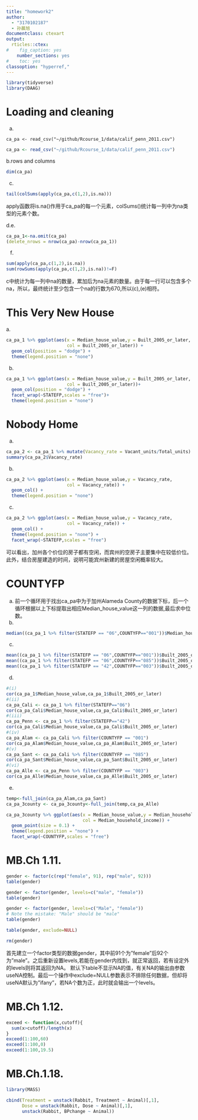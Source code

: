 ```yaml
---
title: "homework2"
author:
  - "3170102187"
  - 孙晨旭
documentclass: ctexart
output:
  rticles::ctex:
#    fig_caption: yes
    number_sections: yes
#    toc: yes
classoption: "hyperref,"
---
```

```r
library(tidyverse)
library(DAAG)
```



# Loading and cleaning
a.
```
ca_pa <- read_csv("~/github/Rcourse_1/data/calif_penn_2011.csv")
```
```r
ca_pa <- read_csv("~/github/Rcourse_1/data/calif_penn_2011.csv")
```
b.rows and columns
```r
dim(ca_pa)
```
c.
```r
tail(colSums(apply(ca_pa,c(1,2),is.na)))
```
apply函数将is.na()作用于ca_pa的每一个元素，colSums()统计每一列中为na类型的元素个数。

d.e.
```r
ca_pa_1<-na.omit(ca_pa)
(delete_nrows = nrow(ca_pa)-nrow(ca_pa_1))
```

f.
```r
sum(apply(ca_pa,c(1,2),is.na))
sum(rowSums(apply(ca_pa,c(1,2),is.na))!=F)
```
c中统计为每一列中na的数量，累加后为na元素的数量。由于每一行可以包含多个na，所以，最终统计至少包含一个na的行数为670,所以(c),(e)相符。

# This Very New House
\par\noindent a.
```r
ca_pa_1 %>% ggplot(aes(x = Median_house_value,y = Built_2005_or_later,
                       col = Built_2005_or_later)) +
  geom_col(position = "dodge") + 
  theme(legend.position = "none")
```

b.
```r
ca_pa_1 %>% ggplot(aes(x = Median_house_value,y = Built_2005_or_later,
                       col = Built_2005_or_later))+
  geom_col(position = "dodge") +
  facet_wrap(~STATEFP,scales = "free")+
  theme(legend.position = "none")
```


# Nobody Home
a.
```r
ca_pa_2 <- ca_pa_1 %>% mutate(Vacancy_rate = Vacant_units/Total_units)
summary(ca_pa_2$Vacancy_rate)
```
b.
```r
ca_pa_2 %>% ggplot(aes(x = Median_house_value,y = Vacancy_rate,
                       col = Vacancy_rate)) +
  geom_col() + 
  theme(legend.position = "none")
```

c.
```r
ca_pa_2 %>% ggplot(aes(x = Median_house_value,y = Vacancy_rate,
                       col = Vacancy_rate)) + 
  geom_col() + 
  theme(legend.position = "none") + 
  facet_wrap(~STATEFP,scales = "free")
```
可以看出，加州各个价位的房子都有空闲，而宾州的空房子主要集中在较低价位。此外，结合房屋建造的时间，说明可能宾州新建的房屋空闲概率较大。



# COUNTYFP
a.
前一个循环用于找出ca_pa中为于加州Alameda County的数据下标，后一个循环根据以上下标提取出相应Median_house_value这一列的数据,最后求中位数。
b.
```r
median((ca_pa_1 %>% filter(STATEFP == "06",COUNTYFP=="001"))$Median_house_value)
```
c.
```r
mean((ca_pa_1 %>% filter(STATEFP == "06",COUNTYFP=="001"))$Built_2005_or_later )
mean((ca_pa_1 %>% filter(STATEFP == "06",COUNTYFP=="085"))$Built_2005_or_later )
mean((ca_pa_1 %>% filter(STATEFP == "42",COUNTYFP=="003"))$Built_2005_or_later )
```
d.
```r
#(i)
cor(ca_pa_1$Median_house_value,ca_pa_1$Built_2005_or_later) 
#(ii)
ca_pa_Cali <- ca_pa_1 %>% filter(STATEFP=="06")
cor(ca_pa_Cali$Median_house_value,ca_pa_Cali$Built_2005_or_later) 
#(iii)
ca_pa_Penn <- ca_pa_1 %>% filter(STATEFP=="42")
cor(ca_pa_Cali$Median_house_value,ca_pa_Cali$Built_2005_or_later) 
#(iv)
ca_pa_Alam <- ca_pa_Cali %>% filter(COUNTYFP == "001")
cor(ca_pa_Alam$Median_house_value,ca_pa_Alam$Built_2005_or_later) 
#(v)
ca_pa_Sant <- ca_pa_Cali %>% filter(COUNTYFP == "085")
cor(ca_pa_Sant$Median_house_value,ca_pa_Sant$Built_2005_or_later)
#(vi)
ca_pa_Alle <- ca_pa_Penn %>% filter(COUNTYFP == "003")
cor(ca_pa_Alle$Median_house_value,ca_pa_Alle$Built_2005_or_later)
```
e.
```r
temp<-full_join(ca_pa_Alam,ca_pa_Sant)
ca_pa_3county <- ca_pa_3county<-full_join(temp,ca_pa_Alle)
```
```r
ca_pa_3county %>% ggplot(aes(x = Median_house_value,y = Median_household_income,
                             col = Median_household_income)) + 
  geom_point(size = 0.1) + 
  theme(legend.position = "none") +
  facet_wrap(~COUNTYFP,scales = "free")
```



# MB.Ch 1.11.
```r
gender <- factor(c(rep("female", 91), rep("male", 92)))
table(gender)
```
```r
gender <- factor(gender, levels=c("male", "female"))
table(gender)
```
```r
gender <- factor(gender, levels=c("Male", "female"))
# Note the mistake: "Male" should be "male"
table(gender)
```
```r
table(gender, exclude=NULL)
```
```r
rm(gender)
```
首先建立一个factor类型的数据gender，其中前91个为"female"后92个为"male"。之后重新设置levels,若能在gender内找到，就正常返回，若有设定外的levels则将其返回为NA。  默认下table不显示NA的值，有关NA的输出由参数useNA控制。最后一个操作中exclude=NULL参数表示不排除任何数据，但却将useNA默认为"ifany"，若NA个数为正，此时就会输出一个<NA>levels。



# MB.Ch 1.12.
```r
exceed <- function(x,cutoff){
  sum(x>cutoff)/length(x)
}
exceed(1:100,60)
exceed(1:100,0)
exceed(1:100,19.5)
```


# MB.Ch.1.18.

```r
library(MASS)
```

```r
cbind(Treatment = unstack(Rabbit, Treatment ~ Animal)[,1],
      Dose = unstack(Rabbit, Dose ~ Animal)[,1],
      unstack(Rabbit, BPchange ~ Animal))
```

